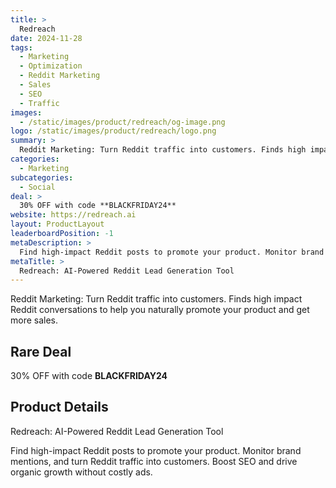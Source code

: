 ```yaml
---
title: >
  Redreach
date: 2024-11-28
tags:
  - Marketing
  - Optimization
  - Reddit Marketing
  - Sales
  - SEO
  - Traffic
images:
  - /static/images/product/redreach/og-image.png
logo: /static/images/product/redreach/logo.png
summary: >
  Reddit Marketing: Turn Reddit traffic into customers. Finds high impact Reddit conversations to help you naturally promote your product and get more sales.
categories:
  - Marketing
subcategories:
  - Social
deal: >
  30% OFF with code **BLACKFRIDAY24**
website: https://redreach.ai
layout: ProductLayout
leaderboardPosition: -1
metaDescription: >
  Find high-impact Reddit posts to promote your product. Monitor brand mentions, and turn Reddit traffic into customers. Boost SEO and drive organic growth without costly ads.
metaTitle: >
  Redreach: AI-Powered Reddit Lead Generation Tool
---
```

Reddit Marketing: Turn Reddit traffic into customers. Finds high impact Reddit conversations to help you naturally promote your product and get more sales.

## Rare Deal

30% OFF with code **BLACKFRIDAY24**

## Product Details

Redreach: AI-Powered Reddit Lead Generation Tool

Find high-impact Reddit posts to promote your product. Monitor brand mentions, and turn Reddit traffic into customers. Boost SEO and drive organic growth without costly ads.
